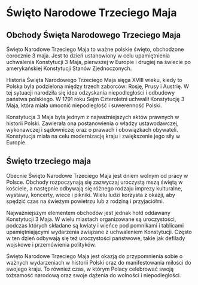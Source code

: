 # Święto Narodowe Trzeciego Maja

## Obchody Święta Narodowego Trzeciego Maja

Święto Narodowe Trzeciego Maja to ważne polskie święto, obchodzone corocznie 3 maja. Jest to dzień ustanowiony w celu upamiętnienia uchwalenia Konstytucji 3 Maja, pierwszej w Europie i drugiej na świecie po amerykańskiej Konstytucji Stanów Zjednoczonych.

Historia Święta Narodowego Trzeciego Maja sięga XVIII wieku, kiedy to Polska była podzielona między trzech zaborców: Rosję, Prusy i Austrię. W tej sytuacji narodziła się idea odzyskania niepodległości i odbudowy państwa polskiego. W 1791 roku Sejm Czteroletni uchwalił Konstytucję 3 Maja, która miała umocnić niepodległość i suwerenność Polski.

Konstytucja 3 Maja była jednym z najważniejszych aktów prawnych w historii Polski. Zawierała ona postanowienia o władzy ustawodawczej, wykonawczej i sądowniczej oraz o prawach i obowiązkach obywateli. Konstytucja miała na celu modernizację kraju i zwiększenie jego siły w Europie.

## Święto trzeciego maja

Obecnie Święto Narodowe Trzeciego Maja jest dniem wolnym od pracy w Polsce. Obchody rozpoczynają się zazwyczaj uroczystą mszą świętą w kościele, a następnie odbywają się różnego rodzaju imprezy kulturalne, wystawy, koncerty, wiece i pikniki. Wielu ludzi korzysta z okazji, aby spędzić czas na świeżym powietrzu lub z rodziną i przyjaciółmi.

Najważniejszym elementem obchodów jest jednak hołd oddawany Konstytucji 3 Maja. W wielu miastach organizowane są uroczystości, podczas których składane są kwiaty i wieńce pod pomnikami i tablicami upamiętniającymi wydarzenia związane z uchwaleniem Konstytucji. Często w ten dzień odbywają się też uroczystości państwowe, takie jak defilady wojskowe i przemówienia polityków.

Święto Narodowe Trzeciego Maja jest okazją do przypomnienia sobie o ważnych wydarzeniach w historii Polski oraz do manifestowania miłości do swojego kraju. To również czas, w którym Polacy celebrować swoją tożsamość narodową oraz swoje dążenia do wolności i niepodległości.
